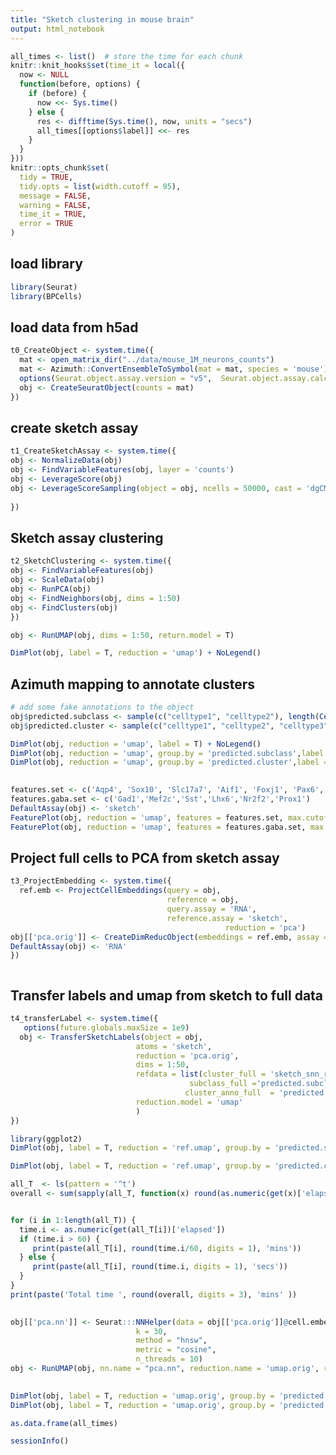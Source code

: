```yaml
---
title: "Sketch clustering in mouse brain"
output: html_notebook
---
```

 
```r
all_times <- list()  # store the time for each chunk
knitr::knit_hooks$set(time_it = local({
  now <- NULL
  function(before, options) {
    if (before) {
      now <<- Sys.time()
    } else {
      res <- difftime(Sys.time(), now, units = "secs")
      all_times[[options$label]] <<- res
    }
  }
}))
knitr::opts_chunk$set(
  tidy = TRUE,
  tidy.opts = list(width.cutoff = 95),
  message = FALSE,
  warning = FALSE,
  time_it = TRUE,
  error = TRUE
)
```

## load library
```r
library(Seurat)
library(BPCells)
```
 
## load data from h5ad 
```r
t0_CreateObject <- system.time({
  mat <- open_matrix_dir("../data/mouse_1M_neurons_counts")
  mat <- Azimuth::ConvertEnsembleToSymbol(mat = mat, species = 'mouse')
  options(Seurat.object.assay.version = "v5",  Seurat.object.assay.calcn = T)
  obj <- CreateSeuratObject(counts = mat)
})

```

## create sketch assay
```r
t1_CreateSketchAssay <- system.time({
obj <- NormalizeData(obj)
obj <- FindVariableFeatures(obj, layer = 'counts')
obj <- LeverageScore(obj)
obj <- LeverageScoreSampling(object = obj, ncells = 50000, cast = 'dgCMatrix')
 
})

```
## Sketch assay clustering
```r
t2_SketchClustering <- system.time({
obj <- FindVariableFeatures(obj)
obj <- ScaleData(obj)
obj <- RunPCA(obj)
obj <- FindNeighbors(obj, dims = 1:50)
obj <- FindClusters(obj)
})

obj <- RunUMAP(obj, dims = 1:50, return.model = T)
```

```r
DimPlot(obj, label = T, reduction = 'umap') + NoLegend() 
```
## Azimuth mapping to annotate clusters
```r
# add some fake annotations to the object
obj$predicted.subclass <- sample(c("celltype1", "celltype2"), length(Cells(obj)), replace = TRUE)
obj$predicted.cluster <- sample(c("celltype1", "celltype2", "celltype3", "celltype4"), length(Cells(obj)), replace = TRUE)
```



```r
DimPlot(obj, reduction = 'umap', label = T) + NoLegend()
DimPlot(obj, reduction = 'umap', group.by = 'predicted.subclass',label = T) + NoLegend()
DimPlot(obj, reduction = 'umap', group.by = 'predicted.cluster',label = T) + NoLegend()
 
```
```r
features.set <- c('Aqp4', 'Sox10', 'Slc17a7', 'Aif1', 'Foxj1', 'Pax6', 'Slc17a6', 'Lum', 'Nanog', 'Gad2', 'Foxj1',   'Cldn5','Alas2')
features.gaba.set <- c('Gad1','Mef2c','Sst','Lhx6','Nr2f2','Prox1') 
DefaultAssay(obj) <- 'sketch'
FeaturePlot(obj, reduction = 'umap', features = features.set, max.cutoff = "q99", min.cutoff = 'q1')
FeaturePlot(obj, reduction = 'umap', features = features.gaba.set, max.cutoff = "q99", min.cutoff = 'q1')

```

## Project full cells to PCA from sketch assay 
```r
t3_ProjectEmbedding <- system.time({
  ref.emb <- ProjectCellEmbeddings(query = obj,
                                   reference = obj,
                                   query.assay = 'RNA',
                                   reference.assay = 'sketch',
                                                reduction = 'pca')
obj[['pca.orig']] <- CreateDimReducObject(embeddings = ref.emb, assay = 'RNA')
DefaultAssay(obj) <- 'RNA'
})



``` 

## Transfer labels and umap from sketch to full data
```r
t4_transferLabel <- system.time({
   options(future.globals.maxSize = 1e9)
  obj <- TransferSketchLabels(object = obj,
                            atoms = 'sketch',
                            reduction = 'pca.orig',
                            dims = 1:50,
                            refdata = list(cluster_full = 'sketch_snn_res.0.8',
                                        subclass_full ='predicted.subclass',
                                       cluster_anno_full  = 'predicted.cluster'),
                            reduction.model = 'umap'
                            )
})

```


```r
library(ggplot2)
DimPlot(obj, label = T, reduction = 'ref.umap', group.by = 'predicted.subclass_full', alpha = 0.1) + NoLegend()  

DimPlot(obj, label = T, reduction = 'ref.umap', group.by = 'predicted.cluster_anno_full', alpha = 0.1) + NoLegend()  

```

```r
all_T  <- ls(pattern = '^t')
overall <- sum(sapply(all_T, function(x) round(as.numeric(get(x)['elapsed']), digits = 3)))/60


for (i in 1:length(all_T)) {
  time.i <- as.numeric(get(all_T[i])['elapsed'])
  if (time.i > 60) {
     print(paste(all_T[i], round(time.i/60, digits = 1), 'mins'))
  } else {
     print(paste(all_T[i], round(time.i, digits = 1), 'secs'))
  }
}
print(paste('Total time ', round(overall, digits = 3), 'mins' ))
 
```


```r

obj[['pca.nn']] <- Seurat:::NNHelper(data = obj[['pca.orig']]@cell.embeddings[,1:50], 
                            k = 30, 
                            method = "hnsw",
                            metric = "cosine",
                            n_threads = 10)
obj <- RunUMAP(obj, nn.name = "pca.nn", reduction.name = 'umap.orig', reduction.key = 'Uo_')
 
```

```r
DimPlot(obj, label = T, reduction = 'umap.orig', group.by = 'predicted.subclass_full', alpha = 0.1) + NoLegend()
DimPlot(obj, label = T, reduction = 'umap.orig', group.by = 'predicted.cluster_anno_full', alpha = 0.1) + NoLegend()
```

```r
as.data.frame(all_times)
```

```r
sessionInfo()
```
